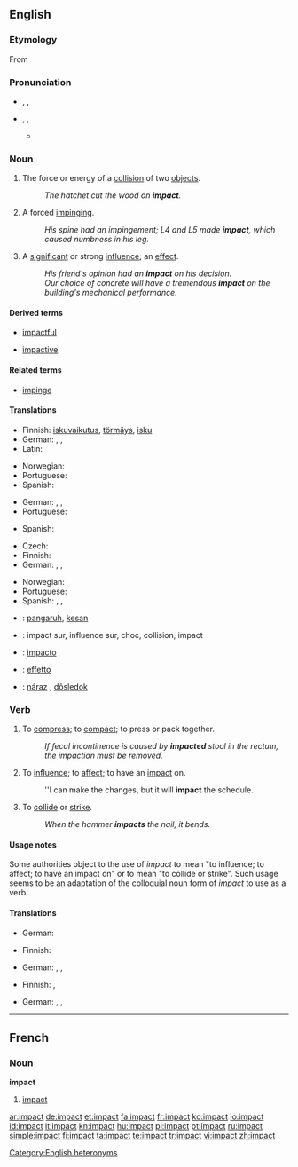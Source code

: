 ==English==

===Etymology===
From {{etyl|la|en}} {{term|impingo|impingere|lang=la|to dash against, impinge}}

===Pronunciation===
* {{sense|noun}} {{enPR|imʹpăkt}}, {{IPA|/ˈɪmpækt/}}, {{SAMPA|/"Imp{kt/}}
* {{sense|verb}} {{enPR|im-păktʹ}}, {{IPA|/ɪmˈpækt/}}, {{SAMPA|/Im"p{kt/}}
** {{rhymes|ækt}}

===Noun===
{{en-noun}}

# The force or energy of a [[collision]] of two [[object]]s.
#: ''The hatchet cut the wood on '''impact'''.''
# {{chiefly|medicine}} A forced [[impinge|impinging]].
#: ''His spine had an impingement; L4 and L5 made '''impact''', which caused numbness in his leg.''
# A [[significant]] or strong [[influence]]; an [[effect]].
#: ''His friend's opinion had an '''impact''' on his decision.''
#: ''Our choice of concrete will have a tremendous '''impact''' on the building's mechanical performance.''

====Derived terms====
{{rel-top3|terms derived from ''impact (noun)''}}
* [[impactful]]
{{rel-mid3}}
* [[impactive]]
{{rel-mid3}}
{{rel-bottom}}

====Related terms====
*[[impinge]]

====Translations====
{{trans-top|the force or energy of a collision of two objects}}
* Finnish: [[iskuvaikutus]], [[törmäys]], [[isku]]
* German: {{t+|de|Einschlag|m}}, {{t+|de|Aufprall|m}}, {{t+|de|Aufschlag|m}}
* Latin: {{t-|la|ictus}}
{{trans-mid}}
* Norwegian: {{t|no|treffvirkning|c}}
* Portuguese: {{t+|pt|impacto|m}}
* Spanish: {{t|es|impacto|m}}
{{trans-bottom}}

{{trans-top|a forced impinging}}
* German: {{t+|de|Belastung|f}}, {{t+|de|Stoß|m}}, {{t+|de|Druck|m}}
* Portuguese: {{t+|pt|impacto|m}}
{{trans-mid}}
* Spanish: {{t|es|impacto|m}}
{{trans-bottom}}

{{trans-top|a significant or strong influence}}
* Czech: {{t+|cs|dopad|m}}
* Finnish: {{t+|fi|vaikutus}}
* German: {{t+|de|Einwirkung|f}}, {{t+|de|Einfluss|m}}, {{t+|de|Beeinflussung|f}}
{{trans-mid}}
* Norwegian: {{t|no|virkning|c}}
* Portuguese: {{t+|pt|impacto|m}}
* Spanish: {{t|es|impacto|m}}, {{t|es|efecto|m}}, {{t|es|consecuencia|f}}
{{trans-bottom}}

{{checktrans-top}}
* {{ttbc|Malay}}: [[pangaruh]], [[kesan]]
* {{ttbc|French}}: impact sur, influence sur, choc, collision, impact
* {{ttbc|Interlingua}}: [[impacto]]
{{checktrans-mid}}
* {{ttbc|Italian}}: [[effetto]]
* {{ttbc|Slovak}}: [[náraz]] {{m}}, [[dôsledok]] {{m}}
{{checktrans-bottom}}

===Verb===
{{en-verb}}

# {{transitive}} To [[compress]]; to [[compact]]; to press or pack together.
#: ''If fecal incontinence is caused by '''impacted''' stool in the rectum, the impaction must be removed.''
# {{transitive|proscribed}} To [[influence]]; to [[affect]]; to have an [[impact#Noun|impact]] on.
#: ''I can make the changes, but it will '''impact''' the schedule.
# {{transitive}} To [[collide]] or [[strike]].
#: ''When the hammer '''impacts''' the nail, it bends.''

====Usage notes====
Some authorities object to the use of ''impact'' to mean "to influence; to affect; to have an impact on" or to mean "to collide or strike".  Such usage seems to be an adaptation of the colloquial noun form of ''impact'' to use as a verb.

====Translations====
{{trans-top|to compress}}
* German: {{t+|de|zusammenpressen}}
{{trans-mid}}
{{trans-bottom}}

{{trans-top|to influence}}
* Finnish: {{t+|fi|vaikuttaa}}
{{trans-mid}}
* German: {{t+|de|beeinflussen}}, {{t+|de|einwirken}}, {{t+|de|beeinträchtigen}}
{{trans-bottom}}

{{trans-top|to collide or strike}}
* Finnish: {{t+|fi|törmätä}}, {{t-|fi|iskeytyä}}
{{trans-mid}}
* German: {{t+|de|einschlagen}}, {{t+|de|zusammenstossen}}, {{t+|de|kollidieren}}
{{trans-bottom}}

[[Category:English heteronyms]]

----

==French==

===Noun===
'''impact'''

# [[#English|impact]]

[[ar:impact]]
[[de:impact]]
[[et:impact]]
[[fa:impact]]
[[fr:impact]]
[[ko:impact]]
[[io:impact]]
[[id:impact]]
[[it:impact]]
[[kn:impact]]
[[hu:impact]]
[[pl:impact]]
[[pt:impact]]
[[ru:impact]]
[[simple:impact]]
[[fi:impact]]
[[ta:impact]]
[[te:impact]]
[[tr:impact]]
[[vi:impact]]
[[zh:impact]]